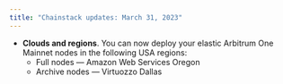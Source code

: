```yaml
---
title: "Chainstack updates: March 31, 2023"
---
```

- **Clouds and regions**. You can now deploy your elastic Arbitrum One Mainnet nodes in the following USA regions:
	- Full nodes — Amazon Web Services Oregon
	- Archive nodes — Virtuozzo Dallas
